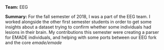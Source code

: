 '''Team:''' EEG

'''Summary:''' For the fall semester of 2018, I was a part of the EEG team. I worked alongside the other first semester students in order to get some insights about a dataset trying to confirm whether some individuals had lesions in their brain. My contributions this semester were creating a parser for EMADE individuals, and helping with some ports between our EEG fork and the core ''emade/emade''